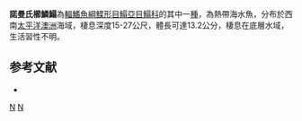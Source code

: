 {{Speciesbox
| taxon = Aseraggodes normani
| status = NE
| status_system = IUCN3.1
| binomial_authority = [[Chabanaud|Chabanaud]], 1930
| synonyms = 
}}

'''諾曼氏櫛鱗鰨'''為[[輻鰭魚綱|輻鰭魚綱]][[鰈形目|鰈形目]][[鰨亞目|鰨亞目]][[鰨科|鰨科]]的其中一[[種|種]]，為熱帶海水魚，分布於西南[[太平洋|太平洋]][[澳洲|澳洲]]海域，棲息深度15-27公尺，體長可達13.2公分，棲息在底層水域，生活習性不明。

==参考文献==
*{{FishBase_species|genus=Aseraggodes|species=normani |year=2014|month=4}}

{{taxonbar}}
[[Category:_1930年描述的鱼类|N]]
[[Category:櫛鱗鰨屬|N]]